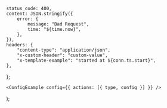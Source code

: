 
	status_code: 400,
	content: JSON.stringify({
		error: {
			message: "Bad Request",
			time: "${time.now}",
		},
	}),
	headers: {
		"content-type": "application/json",
		"x-custom-header": "custom-value",
		"x-template-example": "started at ${conn.ts.start}",
	},
};

	<ConfigExample config={{ actions: [{ type, config }] }} />
);